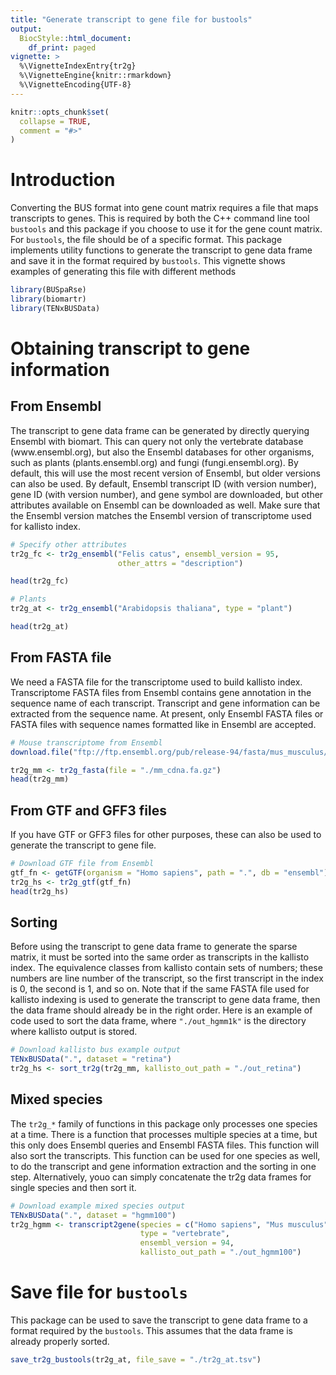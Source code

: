 ```yaml
---
title: "Generate transcript to gene file for bustools"
output: 
  BiocStyle::html_document:
    df_print: paged
vignette: >
  %\VignetteIndexEntry{tr2g}
  %\VignetteEngine{knitr::rmarkdown}
  %\VignetteEncoding{UTF-8}
---
```


```r
knitr::opts_chunk$set(
  collapse = TRUE,
  comment = "#>"
)
```

# Introduction

Converting the BUS format into gene count matrix requires a file that maps transcripts to genes. This is required by both the C++ command line tool `bustools` and this package if you choose to use it for the gene count matrix. For `bustools`, the file should be of a specific format. This package implements utility functions to generate the transcript to gene data frame and save it in the format required by `bustools`. This vignette shows examples of generating this file with different methods

```r
library(BUSpaRse)
library(biomartr)
library(TENxBUSData)
```

# Obtaining transcript to gene information
## From Ensembl
The transcript to gene data frame can be generated by directly querying Ensembl with biomart. This can query not only the vertebrate database (www.ensembl.org), but also the Ensembl databases for other organisms, such as plants (plants.ensembl.org) and fungi (fungi.ensembl.org). By default, this will use the most recent version of Ensembl, but older versions can also be used. By default, Ensembl transcript ID (with version number), gene ID (with version number), and gene symbol are downloaded, but other attributes available on Ensembl can be downloaded as well. Make sure that the Ensembl version matches the Ensembl version of transcriptome used for kallisto index.
```r
# Specify other attributes
tr2g_fc <- tr2g_ensembl("Felis catus", ensembl_version = 95, 
                        other_attrs = "description")
```

```r
head(tr2g_fc)
```

```r
# Plants
tr2g_at <- tr2g_ensembl("Arabidopsis thaliana", type = "plant")
```

```r
head(tr2g_at)
```

## From FASTA file
We need a FASTA file for the transcriptome used to build kallisto index. Transcriptome FASTA files from Ensembl contains gene annotation in the sequence name of each transcript. Transcript and gene information can be extracted from the sequence name. At present, only Ensembl FASTA files or FASTA files with sequence names formatted like in Ensembl are accepted.
```r
# Mouse transcriptome from Ensembl
download.file("ftp://ftp.ensembl.org/pub/release-94/fasta/mus_musculus/cdna/Mus_musculus.GRCm38.cdna.all.fa.gz", "./mm_cdna.fa.gz", quiet = TRUE)
```

```r
tr2g_mm <- tr2g_fasta(file = "./mm_cdna.fa.gz")
head(tr2g_mm)
```

## From GTF and GFF3 files
If you have GTF or GFF3 files for other purposes, these can also be used to generate the transcript to gene file.
```r
# Download GTF file from Ensembl
gtf_fn <- getGTF(organism = "Homo sapiens", path = ".", db = "ensembl")
tr2g_hs <- tr2g_gtf(gtf_fn)
head(tr2g_hs)
```

## Sorting
Before using the transcript to gene data frame to generate the sparse matrix, it must be sorted into the same order as transcripts in the kallisto index. The equivalence classes from kallisto contain sets of numbers; these numbers are line number of the transcript, so the first transcript in the index is 0, the second is 1, and so on. Note that if the same FASTA file used for kallisto indexing is used to generate the transcript to gene data frame, then the data frame should already be in the right order. Here is an example of code used to sort the data frame, where `"./out_hgmm1k"` is the directory where kallisto output is stored.

```r
# Download kallisto bus example output
TENxBUSData(".", dataset = "retina")
tr2g_hs <- sort_tr2g(tr2g_mm, kallisto_out_path = "./out_retina")
```

## Mixed species
The `tr2g_*` family of functions in this package only processes one species at a time. There is a function that processes multiple species at a time, but this only does Ensembl queries and Ensembl FASTA files. This function will also sort the transcripts. This function can be used for one species as well, to do the transcript and gene information extraction and the sorting in one step. Alternatively, youo can simply concatenate the tr2g data frames for single species and then sort it.
```r
# Download example mixed species output
TENxBUSData(".", dataset = "hgmm100")
tr2g_hgmm <- transcript2gene(species = c("Homo sapiens", "Mus musculus"),
                             type = "vertebrate",
                             ensembl_version = 94,
                             kallisto_out_path = "./out_hgmm100")
```

# Save file for `bustools`
This package can be used to save the transcript to gene data frame to a format required by the `bustools`. This assumes that the data frame is already properly sorted.
```r
save_tr2g_bustools(tr2g_at, file_save = "./tr2g_at.tsv")
```
